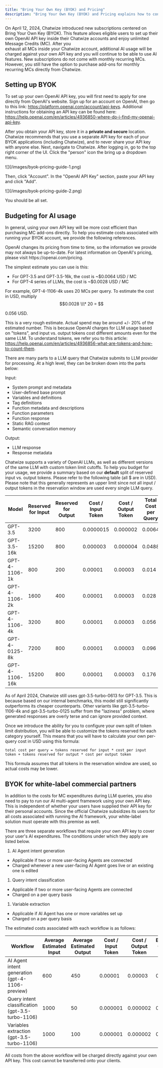 ```yaml
---
title: "Bring Your Own Key (BYOK) and Pricing"
description: "Bring Your Own Key (BYOK) and Pricing explains how to connect your own OpenAI key to Chatwize and use AI features without recurring MCs."
---
```


On April 12, 2024, Chatwize introduced new subscriptions centered on Bring Your Own Key (BYOK). This feature allows eligible
users to set up their own OpenAI API key inside their Chatwize accounts and enjoy unlimited Message Credits (MC). After you\
exhaust all MCs inside your Chatwize account, additional AI usage will be charged against your own API key and you will
continue to be able to use AI features. New subscriptions do not come with monthly recurring MCs. However,
you still have the option to purchase add-ons for monthly recurring MCs directly from Chatwize.

## Setting up BYOK

To set up your own OpenAI API key, you will first need to apply for one directly from OpenAI's website. Sign up for an account
on OpenAI, then go to this link: https://platform.openai.com/account/api-keys. Additional instructions for obtaining an API key
can be found here: https://help.openai.com/en/articles/4936850-where-do-i-find-my-openai-api-key.

After you obtain your API key, store it in a **private and secure** location. Chatwize recommends that you use a separate API
key for each of your BYOK applications (including Chatwize), and to never share your API key with anyone else. Next, navigate
to Chatwize. After logging in, go to the top right corner of the UI. Click the "person" icon the bring up a dropdown menu.

<Frame>
  ![](/images/byok-pricing-guide-1.png)
</Frame>

Then, click "Account". In the "OpenAI API Key" section, paste your API key and click "Add".

<Frame>
  ![](/images/byok-pricing-guide-2.png)
</Frame>

You should be all set.

## Budgeting for AI usage

In general, using your own API key will be more cost efficient than purchasing MC add-ons directly. To help you estimate costs
associated with running your BYOK account, we provide the following references.

<Note>
  OpenAI changes its pricing from time to time, so the information we provide may not always be up-to-date.
  For latest information on OpenAI's pricing, please visit https://openai.com/pricing.
</Note>

The simplest estimate you can use is this:

- For GPT-3.5 and GPT-3.5-16k, the cost is ~$0.0064 USD / MC
- For GPT-4 series of LLMs, the cost is ~$0.0028 USD / MC

For example, GPT-4-1106-4k uses 20 MCs per query. To estimate the cost in USD, multiply $$0.0028 \\\* 20 = $$

0.056 USD.

This is a very rough estimate. Actual spend may be around \+/- 20% of the estimated number. This is because OpenAI charges
for LLM usage based on "tokens", and input vs. output tokens cost different amounts even for the same LLM. To understand tokens, we
refer you to this article: https://help.openai.com/en/articles/4936856-what-are-tokens-and-how-to-count-them.

There are many parts to a LLM query that Chatwize submits to LLM provider for processing. At a high level, they can be broken down
into the parts below:

Input:

- System prompt and metadata
- User-defined base prompt
- Variables and definitions
- Tag definitions
- Function metadata and descriptions
- Function parameters
- Function response
- Static RAG context
- Semantic conversation memory

Output:

- LLM response
- Response metadata

Chatwize supports a variety of OpenAI LLMs, as well as different versions of the same LLM with custom token limit cutoffs.
To help you budget for your usage, we provide a summary based on our **default** split of reserved input vs. output tokens. Please refer
to the following table (all $ are in USD). Please note that this generally represents an upper limit since not all input / output tokens
in the reservation window are used every single LLM query.

| Model          | Reserved for Input | Reserved for Output | Cost / Input Token | Cost / Output Token | Total Cost per Query |
| -------------- | ------------------ | ------------------- | ------------------ | ------------------- | -------------------- |
| GPT-3.5        | 3200               | 800                 | 0.0000015          | 0.000002            | 0.0064               |
| GPT-3.5-16k    | 15200              | 800                 | 0.000003           | 0.000004            | 0.0488               |
| GPT-4-1106-1k  | 800                | 200                 | 0.00001            | 0.00003             | 0.014                |
| GPT-4-1106-2k  | 1600               | 400                 | 0.00001            | 0.00003             | 0.028                |
| GPT-4-1106-4k  | 3200               | 800                 | 0.00001            | 0.00003             | 0.056                |
| GPT-4-0125-8k  | 7200               | 800                 | 0.00001            | 0.00003             | 0.096                |
| GPT-4-1106-16k | 15200              | 800                 | 0.00001            | 0.00003             | 0.176                |

<Note>
  As of April 2024, Chatwize still uses gpt-3.5-turbo-0613 for GPT-3.5. This is because based on our internal benchmarks, this model
  still significantly outperforms its cheaper counterparts. Other variants like gpt-3.5-turbo-1106-4k and gpt-3.5-turbo-0125 suffer from
  the "laziness" problem, where generated responses are overly terse and can ignore provided context.
</Note>

Once we introduce the ability for you to configure your own split of token limit distribution, you will be able to customize the tokens
reserved for each category yourself. This means that you will have to calculate your own per-query cost in USD using this formula:

```
total cost per query = tokens reserved for input * cost per input token + tokens reserved for output * cost per output token
```

This formula assumes that all tokens in the reservation window are used, so actual costs may be lower.

## BYOK for white-label commercial partners

In addition to the costs for MC expenditures during LLM queries, you also need to pay to run our AI multi-agent framework using your
own API key. This is independent of whether your users have supplied their API key for their personal accounts. Since the official Chatwize
subsidizes its users for all costs associated with running the AI framework, your white-label solution must operate with this premise
as well.

There are three separate workflows that require your own API key to cover your user's AI expenditures. The conditions under which they apply
are listed below.

1. AI Agent intent generation

- Applicable if two or more user-facing Agents are connected
- Charged whenever a new user-facing AI Agent goes live or an existing one is edited

1. Query intent classification

- Applicable if two or more user-facing Agents are connected
- Charged on a per query basis

1. Variable extraction

- Applicable if AI Agent has one or more variables set up
- Charged on a per query basis

The estimated costs associated with each workflow is as follows:

| Workflow                                         | Average Estimated Input | Average Estimated Output | Cost / Input Token | Cost / Output Token | Estimated Cost per Run |
| ------------------------------------------------ | ----------------------- | ------------------------ | ------------------ | ------------------- | ---------------------- |
| AI Agent intent generation (gpt-4-1106-preview)  | 600                     | 450                      | 0.00001            | 0.00003             | 0.0011                 |
| Query intent classification (gpt-3.5-turbo-1106) | 1000                    | 50                       | 0.000001           | 0.000002            | 0.0195                 |
| Variables extraction (gpt-3.5-turbo-1106)        | 1000                    | 100                      | 0.000001           | 0.000002            | 0.0012                 |

All costs from the above workflow will be charged directly against your own API key. This cost cannot be transferred onto your clients.